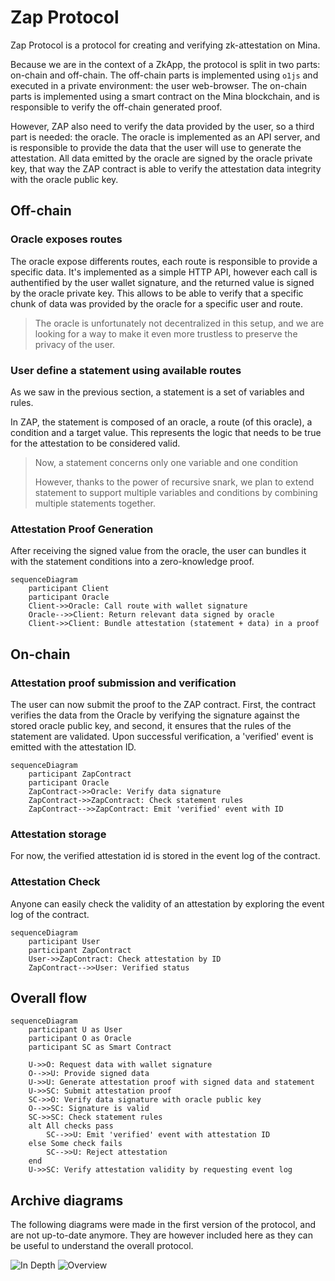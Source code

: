 # Zap Protocol

Zap Protocol is a protocol for creating and verifying zk-attestation on Mina.

Because we are in the context of a ZkApp, the protocol is split in two parts: on-chain and off-chain.
The off-chain parts is implemented using `o1js` and executed in a private environment: the user web-browser.
The on-chain parts is implemented using a smart contract on the Mina blockchain, and is responsible to verify the off-chain generated proof.

However, ZAP also need to verify the data provided by the user, so a third part is needed: the oracle.
The oracle is implemented as an API server, and is responsible to provide the data that the user will use to generate the attestation.
All data emitted by the oracle are signed by the oracle private key, that way the ZAP contract is able to verify the attestation data integrity with the oracle public key.

## Off-chain

### Oracle exposes routes

The oracle expose differents routes, each route is responsible to provide a specific data.
It's implemented as a simple HTTP API, however each call is authentified by the user wallet signature, and the returned value is signed by the oracle private key.
This allows to be able to verify that a specific chunk of data was provided by the oracle for a specific user and route.

> The oracle is unfortunately not decentralized in this setup, and we are looking for a way to make it even more trustless to preserve the privacy of the user.

### User define a statement using available routes

As we saw in the previous section, a statement is a set of variables and rules.

In ZAP, the statement is composed of an oracle, a route (of this oracle), a condition and a target value.
This represents the logic that needs to be true for the attestation to be considered valid.

> Now, a statement concerns only one variable and one condition
>
> However, thanks to the power of recursive snark, we plan to extend statement to support multiple variables and conditions by combining multiple statements together.

### Attestation Proof Generation

After receiving the signed value from the oracle, the user can bundles it with the statement conditions into a zero-knowledge proof.

```mermaid
sequenceDiagram
    participant Client
    participant Oracle
    Client->>Oracle: Call route with wallet signature
    Oracle-->>Client: Return relevant data signed by oracle
    Client->>Client: Bundle attestation (statement + data) in a proof
```

## On-chain

### Attestation proof submission and verification

The user can now submit the proof to the ZAP contract.
First, the contract verifies the data from the Oracle by verifying the signature against the stored oracle public key, and second, it ensures that the rules of the statement are validated.
Upon successful verification, a 'verified' event is emitted with the attestation ID.

```mermaid
sequenceDiagram
    participant ZapContract
    participant Oracle
    ZapContract->>Oracle: Verify data signature
    ZapContract->>ZapContract: Check statement rules
    ZapContract-->>ZapContract: Emit 'verified' event with ID
```

### Attestation storage

For now, the verified attestation id is stored in the event log of the contract.

### Attestation Check

Anyone can easily check the validity of an attestation by exploring the event log of the contract.

```mermaid
sequenceDiagram
    participant User
    participant ZapContract
    User->>ZapContract: Check attestation by ID
    ZapContract-->>User: Verified status
```

## Overall flow

```mermaid
sequenceDiagram
    participant U as User
    participant O as Oracle
    participant SC as Smart Contract

    U->>O: Request data with wallet signature
    O-->>U: Provide signed data
    U->>U: Generate attestation proof with signed data and statement
    U->>SC: Submit attestation proof
    SC->>O: Verify data signature with oracle public key
    O-->>SC: Signature is valid
    SC->>SC: Check statement rules
    alt All checks pass
        SC-->>U: Emit 'verified' event with attestation ID
    else Some check fails
        SC-->>U: Reject attestation
    end
    U->>SC: Verify attestation validity by requesting event log
```

## Archive diagrams

The following diagrams were made in the first version of the protocol, and are not up-to-date anymore.
They are however included here as they can be useful to understand the overall protocol.

![In Depth](/excalidraw_indepth.png)
![Overview](/excalidraw_main.png)